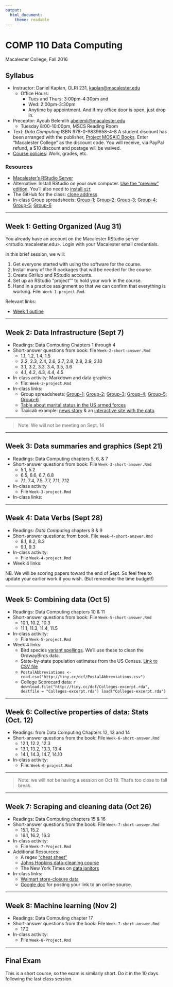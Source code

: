```yaml
---
output: 
  html_document: 
    theme: readable
---
```


# COMP 110 Data Computing

Macalester College, Fall 2016

## Syllabus

* Instructor: Daniel Kaplan, OLRI 231, <kaplan@macalester.edu>
    - Office Hours: 
        - Tues and Thurs: 3:00pm-4:30pm and 
        - Wed: 2:00pm-3:30pm
        - Anytime by appointment. And if my office door is open, just drop in.
* Preceptor: Ayoub Belemlih <abelemli@macalester.edu>
    - Tuesday 8:00-10:00pm, MSCS Reading Room
* Text: *Data Computing* ISBN 978-0-9839658-4-8 A student discount has been arranged with the publisher, [Project MOSAIC Books](http://project-mosaic-books.com/?page_id=36). Enter "Macalester College" as the discount code. You will receive, via PayPal refund, a $10 discount and postage will be waived.
* [Course policies](policies.html): Work, grades, etc.

### Resources

* [Macalester's RStudio Server](rstudio.macalester.edu)
* Alternative: Install RStudio on your own computer. [Use the "preview" edition](https://www.rstudio.com/products/rstudio/download/preview/). You'll also need to [install `git`](https://desktop.github.com/) 
* The GitHub for the class: [clone address](https://github.com/dtkaplan/Comp-110-Assignments.git) 
* In-class Group spreadsheets: [Group-1](https://docs.google.com/spreadsheet/ccc?key=0Am13enSalO74dHNpejZtd3dQTXlPM245R0ZQbG0yYkE&usp=sharing); [Group-2](https://docs.google.com/spreadsheet/ccc?key=0Am13enSalO74dHk1enZoVnhrV09ad2x4dXR1MlpWNFE&usp=sharing); [Group-3](https://docs.google.com/spreadsheet/ccc?key=0Am13enSalO74dElIQkh0SWtyaW9aRkdMZVBERHdJNXc#gid=0); [Group-4](https://docs.google.com/spreadsheet/ccc?key=0Am13enSalO74dEYxdEhWZUI1S3NxN2ZaaThXSEtMVWc&usp=sharing); [Group-5](https://docs.google.com/spreadsheet/ccc?key=0Am13enSalO74dDVsLWJaUHV5emFVQlVfSjFrdmFkYXc&usp=sharing); [Group-6](https://docs.google.com/spreadsheet/ccc?key=0Am13enSalO74dFdvNGpFZkNuUHZqd2g2UEVDc0VEZEE&usp=sharing)

-----------

## Week 1: Getting Organized (Aug 31)

You already have an account on the Macalester RStudio server <rstudio.macalester.edu>. Login with your Macalester email credentials.

In this brief session, we will:

1. Get everyone started with using the software for the course. 
2. Install many of the R packages that will be needed for the course.
3. Create GitHub and RStudio accounts.
4. Set up an RStudio "project"" to hold your work in the course.
5. Hand in a practice assignment so that we can confirm that everything is working. File: `Week-1-project.Rmd`.

Relevant links:

- [Week 1 outline](Notes/Week-1-outline.html)


--------------

## Week 2: Data Infrastructure (Sept 7)

* Readings: Data Computing Chapters 1 through 4
* Short-answer questions from book: file `Week-2-short-answer.Rmd`
    - 1.1, 1.2, 1.4, 1.5
    - 2.2, 2.3, 2.4, 2.6, 2.7, 2.8, 2.8, 2.9, 2.10
    - 3.1, 3.2, 3.3, 3.4, 3.5, 3.6
    - 4.1, 4.2, 4.3, 4.4, 4.5
* In-class activity: Markdown and data graphics
    - file: `Week-2-project.Rmd`
* In-class links:
    - Group spreadsheets: [Group-1](https://docs.google.com/spreadsheet/ccc?key=0Am13enSalO74dHNpejZtd3dQTXlPM245R0ZQbG0yYkE&usp=sharing); [Group-2](https://docs.google.com/spreadsheet/ccc?key=0Am13enSalO74dHk1enZoVnhrV09ad2x4dXR1MlpWNFE&usp=sharing); [Group-3](https://docs.google.com/spreadsheet/ccc?key=0Am13enSalO74dElIQkh0SWtyaW9aRkdMZVBERHdJNXc#gid=0); [Group-4](https://docs.google.com/spreadsheet/ccc?key=0Am13enSalO74dEYxdEhWZUI1S3NxN2ZaaThXSEtMVWc&usp=sharing); [Group-5](https://docs.google.com/spreadsheet/ccc?key=0Am13enSalO74dDVsLWJaUHV5emFVQlVfSjFrdmFkYXc&usp=sharing); [Group-6](https://docs.google.com/spreadsheet/ccc?key=0Am13enSalO74dFdvNGpFZkNuUHZqd2g2UEVDc0VEZEE&usp=sharing)
    - [Table about marital status in the US armed forces](https://docs.google.com/spreadsheets/d/1Ow6Cm4z-Z1Yybk3i352msulYCEDOUaOghmo9ALajyHo/edit#gid=1811988794)
    - Taxicab example:  [news story](http://www.nytimes.com/2014/09/02/science/sharing-taxis-nyc-mathematics.html) & an [interactive site with the data]( http://www.hubcab.org/).

----------

> Note. We will not be meeting on Sept. 14

----------

## Week 3: Data summaries and graphics (Sept 21)

* Readings: Data Computing chapters 5, 6, & 7
* Short-answer questions from book: File `Week-3-short-answer.Rmd`
    - 5.1, 5.2
    - 6.5, 6.6, 6.7, 6.8
    - 7.1, 7.4, 7.5, 7.7, 7.11, 7.12
* In-class activity
    - File `Week-3-project.Rmd`
* In-class links: 

----------

## Week 4: Data Verbs (Sept 28)

* Readings: *Data Computing* chapters 8 & 9
* Short-answer questions: from book. File `Week-4-short-answer.Rmd`
    - 8.1, 8.2, 8.3
    - 9.1, 9.3
* In-class activity:
    - File `Week-4-project.Rmd`
* Week 4 links:

NB. We will be scoring papers toward the end of Sept. So feel free to update your earlier work if you wish. (But remember the time budget!)

------------

## Week 5: Combining data (Oct 5)

* Readings: Data Computing chapters 10 & 11
* Short-answer questions from book: File `Week-5-short-answer.Rmd`
    - 10.1, 10.2, 10.3
    - 11.1, 11.3, 11.4, 11.5
* In-class activity:
    - File `Week-5-project.Rmd`
* Week 4 links:
    - Bird species [variant spellings](https://docs.google.com/spreadsheets/d/1GDKeulVSRXL7Q_5Q0a7Offc_IPX2T4sZ80VN5VLASew/edit#gid=0).  We'll use these to clean the OrdwayBirds data.
    - State-by-state population estimates from the US Census. [Link to CSV file](http://www.census.gov/popest/data/state/asrh/2015/files/SCPRC-EST2015-18+POP-RES.csv)
    - `PostalAbbreviations <- read.csv("http://tiny.cc/dcf/PostalAbbreviations.csv")`
    - College Scorecard data:
        ```r
download.file("http://tiny.cc/dcf/Colleges-excerpt.rda", destfile = "Colleges-excerpt.rda")
load("Colleges-excerpt.rda")
```

--------------

## Week 6: Collective properties of data: Stats (Oct. 12)

* Readings: from Data Computing Chapters 12, 13 and 14
* Short-answer questions from the book: File `Week-6-short-answer.Rmd`
    - 12.1, 12.2, 12.3
    - 13.1, 13.2, 13.3, 13.4
    - 14.1, 14.3, 14.7, 14.10
* In-class activity:
    - File: `Week-6-project.Rmd`
    
---------
    
> Note: we will *not* be having a session on Oct 19. That's too close to fall break.

------------

## Week 7: Scraping and cleaning data (Oct 26)

* Readings: Data Computing chapters 15 & 16
* Short-answer questions from the book: File `Week-7-short-answer.Rmd`
    - 15.1, 15.2
    - 16.1, 16.2, 16.3
* In-class activity:
    - File `Week-7-Project.Rmd`
* Additional Resources:
    - A regex ["cheat sheet"](http://krijnhoetmer.nl/stuff/regex/cheat-sheet/)
    - [Johns Hopkins data-cleaning course](https://www.coursera.org/course/getdata)
    - The New York Times on [data janitors](http://www.nytimes.com/2014/08/18/technology/for-big-data-scientists-hurdle-to-insights-is-janitor-work.html?_r=0)
* In-class links:
    - [Walmart store-closure data](http://news.walmart.com/news-archive/2016/01/15/walmart-continues-sharpened-focus-on-portfolio-management)
    - [Google doc](https://docs.google.com/spreadsheets/d/1Ow6Cm4z-Z1Yybk3i352msulYCEDOUaOghmo9ALajyHo/edit#gid=1811988794) for posting your link to an online source.
    
-------------

## Week 8: Machine learning (Nov 2)


* Readings: Data Computing chapter 17
* Short-answer questions from the book: File `Week-7-short-answer.Rmd`
    - 17.2
* In-class activity:
    - File `Week-8-Project.Rmd`

--------------

## Final Exam

This is a short course, so the exam is similarly short. Do it in the 10 days following the last class session.
